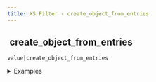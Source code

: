 ```yaml
---
title: XS Filter - create_object_from_entries
---
```


## <img src="../assets/docuBadge (11).png" alt="" data-size="line" /> create\_object\_from\_entries <a href="#xs-create_object_from_entries" id="xs-create_object_from_entries"></a>

`value|create_object_from_entries`

<details>

<summary>Examples</summary>

```javascript
[{"key":"name", "value":"John"},{"key":"age", "value":30]|create_object_from_entries    // Returns {"name":"John","age":30}
```

</details>
